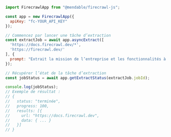 ```js Node
import FirecrawlApp from "@mendable/firecrawl-js";

const app = new FirecrawlApp({
  apiKey: "fc-YOUR_API_KEY"
});

// Commencez par lancer une tâche d’extraction
const extractJob = await app.asyncExtract([
  'https://docs.firecrawl.dev/*', 
  'https://firecrawl.dev/'
], {
  prompt: "Extrait la mission de l’entreprise et les fonctionnalités à partir de ces pages."
});

// Récupérer l’état de la tâche d’extraction
const jobStatus = await app.getExtractStatus(extractJob.jobId);

console.log(jobStatus);
// Exemple de résultat :
// {
//   status: "terminée",
//   progress: 100,
//   results: [{
//     url: "https://docs.firecrawl.dev",
//     data: { ... }
//   }]
// }
```
